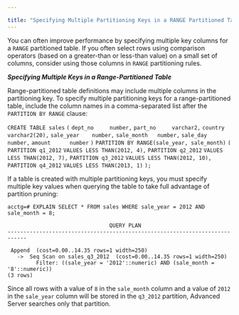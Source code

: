 ---

title: "Specifying Multiple Partitioning Keys in a RANGE Partitioned Table"
---

<div id="specifying_multiple_partitioning_keys_in_a_range_partitioned_table" class="registered_link"></div>

You can often improve performance by specifying multiple key columns for a `RANGE` partitioned table. If you often select rows using comparison operators (based on a greater-than or less-than value) on a small set of columns, consider using those columns in `RANGE` partitioning rules.

***Specifying Multiple Keys in a Range-Partitioned Table***

Range-partitioned table definitions may include multiple columns in the partitioning key. To specify multiple partitioning keys for a range-partitioned table, include the column names in a comma-separated list after the `PARTITION BY RANGE` clause:

`CREATE TABLE sales`
`(`
  `dept_no     number,`
  `part_no     varchar2,`
  `country     varchar2(20),`
  `sale_year    number,`
  `sale_month   number,`
  `sale_day     number,`
  `amount      number`
`)`
`PARTITION BY RANGE(sale_year, sale_month)`
`(`
  `PARTITION q1_2012`
    `VALUES LESS THAN(2012, 4),`
  `PARTITION q2_2012`
    `VALUES LESS THAN(2012, 7),`
  `PARTITION q3_2012`
    `VALUES LESS THAN(2012, 10),`
  `PARTITION q4_2012`
    `VALUES LESS THAN(2013, 1)`
`);`

If a table is created with multiple partitioning keys, you must specify multiple key values when querying the table to take full advantage of partition pruning:

```
acctg=# EXPLAIN SELECT * FROM sales WHERE sale_year = 2012 AND sale_month = 8;

                                QUERY PLAN
----------------------------------------------------------------------------

 Append  (cost=0.00..14.35 rows=1 width=250)
   ->  Seq Scan on sales_q3_2012  (cost=0.00..14.35 rows=1 width=250)
         Filter: ((sale_year = '2012'::numeric) AND (sale_month = '8'::numeric))
(3 rows)
```

Since all rows with a value of `8` in the `sale_month` column and a value of `2012` in the `sale_year` column will be stored in the `q3_2012` partition, Advanced Server searches only that partition.